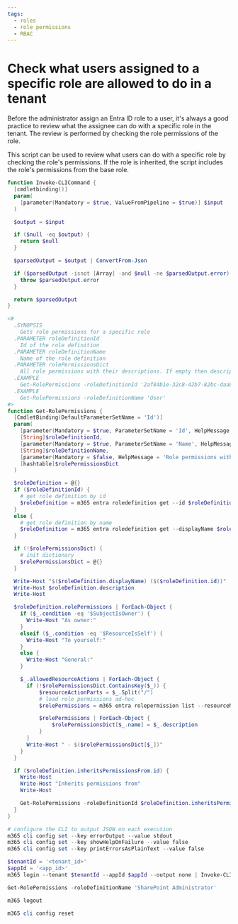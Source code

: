 ```yaml
---
tags:  
  - roles
  - role permissions
  - RBAC
---
```



# Check what users assigned to a specific role are allowed to do in a tenant

Before the administrator assign an Entra ID role to a user, it's always a good practice to review what the assignee can do with a specific role in the tenant. The review is performed by checking the role permissions of the role.

This script can be used to review what users can do with a specific role by checking the role's permissions. If the role is inherited, the script includes the role's permissions from the base role.

<Tabs>
  <TabItem value="PowerShell">

  ```powershell
  function Invoke-CLICommand {
    [cmdletbinding()]
    param(
      [parameter(Mandatory = $true, ValueFromPipeline = $true)] $input
    )

    $output = $input

    if ($null -eq $output) {
      return $null
    }

    $parsedOutput = $output | ConvertFrom-Json

    if ($parsedOutput -isnot [Array] -and $null -ne $parsedOutput.error) {
      throw $parsedOutput.error
    }

    return $parsedOutput
  }

  <#
    .SYNOPSIS
      Gets role permissions for a specific role
    .PARAMETER roleDefinitionId
      Id of the role definition
    .PARAMETER roleDefinitionName
      Name of the role definition
    .PARAMETER rolePermissionsDict
      All role permissions with their descriptions. If empty then descriptions are loaded ad-hoc
    .EXAMPLE
      Get-RolePermissions -roleDefinitionId '2af84b1e-32c8-42b7-82bc-daa82404023b'
    .EXAMPLE
      Get-RolePermissions -roleDefinitionName 'User'
  #>
  function Get-RolePermissions {
    [CmdletBinding(DefaultParameterSetName = 'Id')]
    param(
      [parameter(Mandatory = $true, ParameterSetName = 'Id', HelpMessage = 'Id of the role definition')]
      [String]$roleDefinitionId,
      [parameter(Mandatory = $true, ParameterSetName = 'Name', HelpMessage = 'Name of the role definition')]
      [String]$roleDefinitionName,
      [parameter(Mandatory = $false, HelpMessage = 'Role permissions with their descriptions')]
      [hashtable]$rolePermissionsDict
    )

    $roleDefinition = @{}
    if ($roleDefinitionId) {
      # get role definition by id
      $roleDefinition = m365 entra roledefinition get --id $roleDefinitionId | Invoke-CLICommand
    }
    else {
      # get role definition by name
      $roleDefinition = m365 entra roledefinition get --displayName $roleDefinitionName | Invoke-CLICommand
    }

    if (!$rolePermissionsDict) {
      # init dictionary
      $rolePermissionsDict = @{}
    }

    Write-Host "$($roleDefinition.displayName) ($($roleDefinition.id))"
    Write-Host $roleDefinition.description
    Write-Host

    $roleDefinition.rolePermissions | ForEach-Object {
      if ($_.condition -eq '$SubjectIsOwner') {
        Write-Host "As owner:"   
      }
      elseif ($_.condition -eq '$ResourceIsSelf') {
        Write-Host "To yourself:"   
      }
      else {
        Write-Host "General:"
      }

      $_.allowedResourceActions | ForEach-Object {
        if (!$rolePermissionsDict.ContainsKey($_)) {
            $resourceActionParts = $_.Split("/")
            # load role permissions ad-hoc
            $rolePermissions = m365 entra rolepermission list --resourceNamespace $resourceActionParts[0] | Invoke-CLICommand

            $rolePermissions | ForEach-Object {
                $rolePermissionsDict[$_.name] = $_.description
            }
        }
        Write-Host " - $($rolePermissionsDict[$_])"
      }
    }

    if ($roleDefinition.inheritsPermissionsFrom.id) {
      Write-Host
      Write-Host "Inherits permissions from"
      Write-Host

      Get-RolePermissions -roleDefinitionId $roleDefinition.inheritsPermissionsFrom.id -rolePermissionsDict $rolePermissionsDict
    }
  }

  # configure the CLI to output JSON on each execution
  m365 cli config set --key errorOutput --value stdout
  m365 cli config set --key showHelpOnFailure --value false
  m365 cli config set --key printErrorsAsPlainText --value false

  $tenantId = '<tenant_id>'
  $appId = '<app_id>'
  m365 login --tenant $tenantId --appId $appId --output none | Invoke-CLICommand

  Get-RolePermissions -roleDefinitionName 'SharePoint Administrator'

  m365 logout

  m365 cli config reset
  ```

  </TabItem>
</Tabs>


